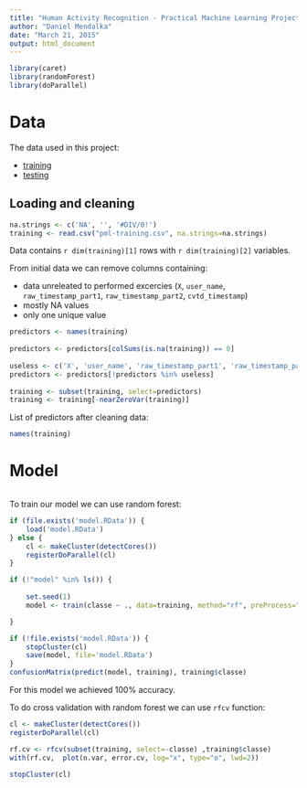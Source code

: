 ```yaml
---
title: "Human Activity Recognition - Practical Machine Learning Project"
author: "Daniel Mendalka"
date: "March 21, 2015"
output: html_document
---
```


```r
library(caret)
library(randomForest)
library(doParallel)
```

# Data
The data used in this project: 

* [training](https://d396qusza40orc.cloudfront.net/predmachlearn/pml-training.csv)
* [testing](https://d396qusza40orc.cloudfront.net/predmachlearn/pml-testing.csv)

## Loading and cleaning

```r
na.strings <- c('NA', '', '#DIV/0!')
training <- read.csv("pml-training.csv", na.strings=na.strings)
```

Data contains `r dim(training)[1]` rows with `r dim(training)[2]` variables.

From initial data we can remove columns containing:

* data unreleated to performed excercies (`X`, `user_name`, `raw_timestamp_part1`, `raw_timestamp_part2`, `cvtd_timestamp`)
* mostly NA values
* only one unique value

```r
predictors <- names(training)
    
predictors <- predictors[colSums(is.na(training)) == 0]
    
useless <- c('X', 'user_name', 'raw_timestamp_part1', 'raw_timestamp_part2', 'cvtd_timestamp')
predictors <- predictors[!predictors %in% useless]
    
training <- subset(training, select=predictors)
training <- training[-nearZeroVar(training)]
```

List of predictors after cleaning data:
```r
names(training)
```

# Model

```r
```

To train our model we can use random forest:

```r
if (file.exists('model.RData')) {
    load('model.RData')
} else {
    cl <- makeCluster(detectCores())
    registerDoParallel(cl)
}
```
```r
if (!"model" %in% ls()) {
    
    set.seed(1)
    model <- train(classe ~ ., data=training, method="rf", preProcess="pca")    

}
```
```r
if (!file.exists('model.RData')) {
    stopCluster(cl)
    save(model, file='model.RData')
}
confusionMatrix(predict(model, training), training$classe)
```

For this model we achieved 100% accuracy.

To do cross validation with random forest we can use `rfcv` function:
```r
cl <- makeCluster(detectCores())
registerDoParallel(cl)
```
```r
rf.cv <- rfcv(subset(training, select=-classe) ,training$classe)
with(rf.cv,  plot(n.var, error.cv, log="x", type="o", lwd=2))
```
```r
stopCluster(cl)
```
